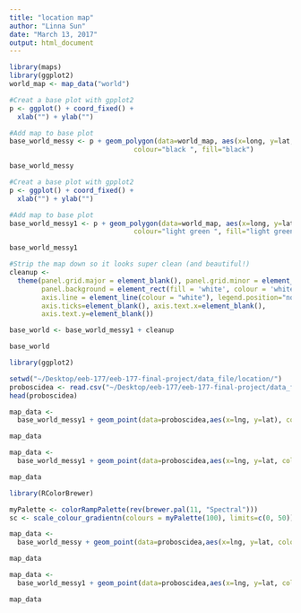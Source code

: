 ```yaml
---
title: "location map"
author: "Linna Sun"
date: "March 13, 2017"
output: html_document
---
```

```r
library(maps)
library(ggplot2)
world_map <- map_data("world")
```

```r
#Creat a base plot with gpplot2
p <- ggplot() + coord_fixed() +
  xlab("") + ylab("")

#Add map to base plot
base_world_messy <- p + geom_polygon(data=world_map, aes(x=long, y=lat, group=group), 
                               colour="black ", fill="black")

base_world_messy
```
```r
#Creat a base plot with gpplot2
p <- ggplot() + coord_fixed() +
  xlab("") + ylab("")

#Add map to base plot
base_world_messy1 <- p + geom_polygon(data=world_map, aes(x=long, y=lat, group=group), 
                               colour="light green ", fill="light green")

base_world_messy1
```

```r
#Strip the map down so it looks super clean (and beautiful!)
cleanup <- 
  theme(panel.grid.major = element_blank(), panel.grid.minor = element_blank(), 
        panel.background = element_rect(fill = 'white', colour = 'white'), 
        axis.line = element_line(colour = "white"), legend.position="none",
        axis.ticks=element_blank(), axis.text.x=element_blank(),
        axis.text.y=element_blank())

base_world <- base_world_messy1 + cleanup

base_world
```




```r
library(ggplot2)

setwd("~/Desktop/eeb-177/eeb-177-final-project/data_file/location/")
proboscidea <- read.csv("~/Desktop/eeb-177/eeb-177-final-project/data_file/location/location.csv", header = T, as.is = T)
head(proboscidea)

```

```r

map_data <- 
  base_world_messy1 + geom_point(data=proboscidea,aes(x=lng, y=lat), colour="Blue",pch=2, size=0.1, alpha=I(1)) + labs(title = "Fossil Records on World Map", x = "Longitude", y = "Latitude") + theme(plot.title = element_text(hjust = 0.5, size=18, face = "bold"), axis.title =element_text(size=10))

map_data
```

```r

map_data <- 
  base_world_messy1 + geom_point(data=proboscidea,aes(x=lng, y=lat, colour=accepted_rank),pch=2, size=0.1, alpha=I(1)) + labs(title = "Fossil Records according to Rank", x = "Longitude", y = "Latitude") + theme(plot.title = element_text(hjust = 0.5, size=18, face = "bold"), axis.title =element_text(size=10))

map_data
```

```r
library(RColorBrewer)

myPalette <- colorRampPalette(rev(brewer.pal(11, "Spectral")))
sc <- scale_colour_gradientn(colours = myPalette(100), limits=c(0, 50))

map_data <- 
  base_world_messy + geom_point(data=proboscidea,aes(x=lng, y=lat, colour=max_ma),pch=2, size=0.2, alpha=I(1)) + labs(title = "Fossil Records according to Time", x = "Longitude", y = "Latitude") + theme(plot.title = element_text(hjust = 0.5, size=18, face = "bold"), axis.title =element_text(size=10)) + sc

map_data
```


```r

map_data <- 
  base_world_messy1 + geom_point(data=proboscidea,aes(x=lng, y=lat, colour=family),pch=2, size=0.1, alpha=I(1)) + labs(title = "Fossil Records according to Family", x = "Longitude", y = "Latitude") + theme(plot.title = element_text(hjust = 0.5, size=18, face = "bold"), axis.title =element_text(size=10))

map_data
```






